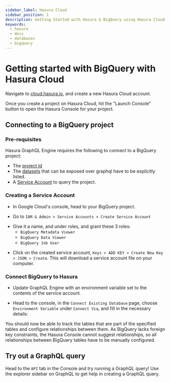 ```yaml
---
sidebar_label: Hasura Cloud
sidebar_position: 1
description: Getting Started with Hasura & BigQuery using Hasura Cloud
keywords:
  - hasura
  - docs
  - databases
  - bigquery
---
```



# Getting started with BigQuery with Hasura Cloud

Navigate to
[cloud.hasura.io](https://cloud.hasura.io/signup/?pg=docs&plcmt=body&cta=navigate-to-cloud-hasura-io&tech=default), and
create a new Hasura Cloud account.

Once you create a project on Hasura Cloud, hit the "Launch Console" button to open the Hasura Console for your project.

<Thumbnail src='/img/getting-started/create-new-project_console_2.12.1.png' alt='Connect new or existing database' width='900px' />

## Connecting to a BigQuery project

### Pre-requisites

Hasura GraphQL Engine requires the following to connect to a BigQuery project:

- The [project Id](https://support.google.com/googleapi/answer/7014113?hl=en)
- The [datasets](https://cloud.google.com/bigquery/docs/datasets-intro) that can be exposed over graphql have to be
explicitly listed.
- A [Service Account](https://cloud.google.com/iam/docs/service-accounts) to query the project.

### Creating a Service Account

- In Google Cloud's console, head to your BigQuery project.

- Go to `IAM & Admin > Service Accounts > Create Service Account`

<Thumbnail src='/img/databases/bigquery/getting-started/1-service-account.png' alt='Create new service account on GCP'
           width='400px' />

- Give it a name, and under roles, and grant these 3 roles:
  - `BigQuery Metadata Viewer`
  - `BigQuery Data Viewer`
  - `BigQuery Job User`

<Thumbnail src='/img/databases/bigquery/getting-started/2-service-account-details.png' alt='Add roles to service account on GCP' width='600px' />

- Click on the created service account, `Keys > ADD KEY > Create New Key > JSON > Create`. This will download a service
account file on your computer.

### Connect BigQuery to Hasura

- Update GraphQL Engine with an environment variable set to the contents of the service account.

<Thumbnail src='/img/databases/bigquery/bigquery-add-service-account_console_2.12.1.png' alt='Add BigQuery service account to Hasura' width='900px' />

- Head to the console, in the `Connect Existing Database` page, choose `Environment Variable` under `Connect Via`, and
fill in the necessary details:

<Thumbnail src='/img/databases/bigquery/bigquery-connect-existing-database_console_2.12.0.png' alt='Connect existing BigQuery database in Hasura Cloud' width='900px' />

You should now be able to track the tables that are part of the specified tables and configure relationships between
them. As BigQuery lacks foreign key constraints, the Hasura Console cannot suggest relationships, so all relationships between
BigQuery tables have to be manually configured.

## Try out a GraphQL query

Head to the `API` tab in the Console and try running a GraphQL query! Use the explorer sidebar on GraphQL to get help in
creating a GraphQL query.

<Thumbnail src='/img/databases/bigquery/bigquery_api-query_2.12.png' alt='Make a GraphQL query with Hasura' width='1100px' />

